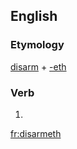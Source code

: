 ==English==

===Etymology===
[[disarm]] + [[-eth]]

===Verb===
{{en-verb form}}

# {{archaic third-person singular of|disarm}}

[[fr:disarmeth]]